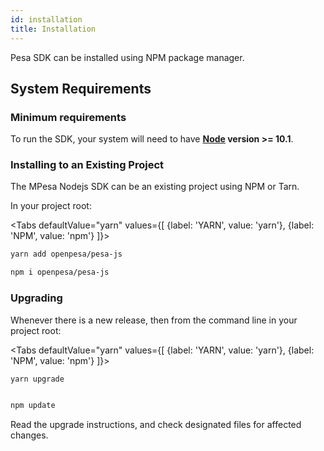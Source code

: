 ```yaml
---
id: installation
title: Installation
---
```



Pesa SDK can be installed using NPM package manager.

## System Requirements

### **Minimum requirements**

To run the SDK, your system will need to have **[Node](https://nodejs.org/en/) version >= 10.1**.


### Installing to an Existing Project

The MPesa Nodejs SDK can be an existing project using NPM or Tarn.

In your project root:


<Tabs
  defaultValue="yarn"
  values={[
    {label: 'YARN', value: 'yarn'},
    {label: 'NPM', value: 'npm'}
  ]}>
  <TabItem value="yarn">

  ```sh
  yarn add openpesa/pesa-js
  ```

  </TabItem>
  <TabItem value="npm">

  ```sh
  npm i openpesa/pesa-js
  ```

  </TabItem>

</Tabs>



### Upgrading

Whenever there is a new release, then from the command line in your project root:




<Tabs
  defaultValue="yarn"
  values={[
    {label: 'YARN', value: 'yarn'},
    {label: 'NPM', value: 'npm'}
  ]}>
  <TabItem value="yarn">

  ```sh
  yarn upgrade
  ```

  </TabItem>
  <TabItem value="npm">

  ```sh

  npm update
  ```

  </TabItem>

</Tabs>
Read the upgrade instructions, and check designated files for affected changes.

